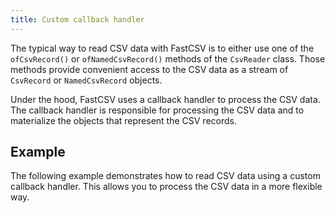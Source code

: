 ```yaml
---
title: Custom callback handler
---
```



The typical way to read CSV data with FastCSV is to either use one of the `ofCsvRecord()` or `ofNamedCsvRecord()`
methods of the `CsvReader` class. Those methods provide convenient access to the CSV data as a stream of
`CsvRecord` or `NamedCsvRecord` objects.

Under the hood, FastCSV uses a callback handler to process the CSV data. The callback handler is responsible for
processing the CSV data and to materialize the objects that represent the CSV records.

## Example

The following example demonstrates how to read CSV data using a custom callback handler. This allows you to
process the CSV data in a more flexible way.

<SourceExample filename="ExampleCsvReaderWithCustomCallbackHandler.java"/>
